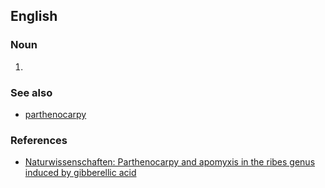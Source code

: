 ==English==

===Noun===
{{en-noun|-}}

# {{context|botany|lang=en}} {{alternative spelling of|apomixis|lang=en}}

===See also===
* [[parthenocarpy]]

===References===
* [http://www.springerlink.com/index/U814P48377U63V25.pdf Naturwissenschaften: Parthenocarpy and apomyxis in the ribes genus induced by gibberellic acid]